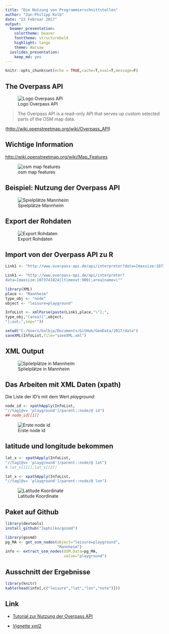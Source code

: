 ```yaml
---
title: "Die Nutzung von Programmierschnittstellen"
author: "Jan-Philipp Kolb"
date: "22 Februar 2017"
output: 
  beamer_presentation: 
    colortheme: beaver
    fonttheme: structurebold
    highlight: tango
    theme: Warsaw
  ioslides_presentation: 
    keep_md: yes
---
```



```r
knitr::opts_chunk$set(echo = TRUE,cache=T,eval=T,message=F)
```



## The Overpass API

![Logo Overpass API](figure/400px-Overpass_API_logo.svg.png)

>The Overpass API is a read-only API that serves up custom selected parts of the OSM map data.

(<http://wiki.openstreetmap.org/wiki/Overpass_API>)

## Wichtige Information 

<http://wiki.openstreetmap.org/wiki/Map_Features>

![osm map features](figure/overpass-osm-disney.png)


## Beispiel: Nutzung der Overpass API

![Spielplätze Mannheim](figure/BSPoverpassMannheim.PNG)

## Export der Rohdaten

![Export Rohdaten](figure/OverpassExportRohdaten.PNG)

## Import von der Overpass API zu R

```r
Link1 <- "http://www.overpass-api.de/api/interpreter?data=[maxsize:1073741824][timeout:900];area[name=\""
```

```r
Link1 <- "http://www.overpass-api.de/api/interpreter?
data=[maxsize:1073741824][timeout:900];area[name=\""
```

```r
library(XML)
place <- "Mannheim"
type_obj <- "node"
object <- "leisure=playground"

InfoList <- xmlParse(paste(Link1,place,"\"];",
type_obj,"(area)[",object,
"];out;",sep=""))
```


```r
setwd("C:/Users/kolbjp/Documents/GitHub/GeoData/2017/data")
saveXML(InfoList,file="saveXML.xml")
```

## XML Output

![Splielplätze in Mannheim](figure/xmlPlaygorung.PNG)

## Das Arbeiten mit XML Daten (xpath)

Die Liste der ID's mit dem Wert *playground*:

```r
node_id <- xpathApply(InfoList,
"//tag[@v= 'playground']/parent::node/@ id")
## node_id[[1]]
```

![Erste node id](figure/nodeid.PNG)

## latitude und longitude bekommen

```r
lat_x <- xpathApply(InfoList,
"//tag[@v= 'playground']/parent::node/@ lat")
# lat_x[[1]];lat_x[[2]]
```

```r
lat_x <- xpathApply(InfoList,
"//tag[@v= 'playground']/parent::node/@ lon")
```

![Latitude Koordinate](figure/latpoi.PNG)

## Paket auf Github

```r
library(devtools)
install_github("Japhilko/gosmd")
```

```r
library(gosmd)
pg_MA <- get_osm_nodes(object="leisure=playground",
                       "Mannheim")
info <- extract_osm_nodes(OSM.Data=pg_MA,
                          value="playground")
```

## Ausschnitt der Ergebnisse

```r
library(knitr)
kable(head(info[,c("leisure","lat","lon","note")]))
```



## Link

- [Tutorial zur Nutzung der Overpass API](http://osmlab.github.io/learnoverpass/en/exercises/intro/1/)

- [Vignette xml2](https://cran.r-project.org/web/packages/xml2/vignettes/modification.html)
